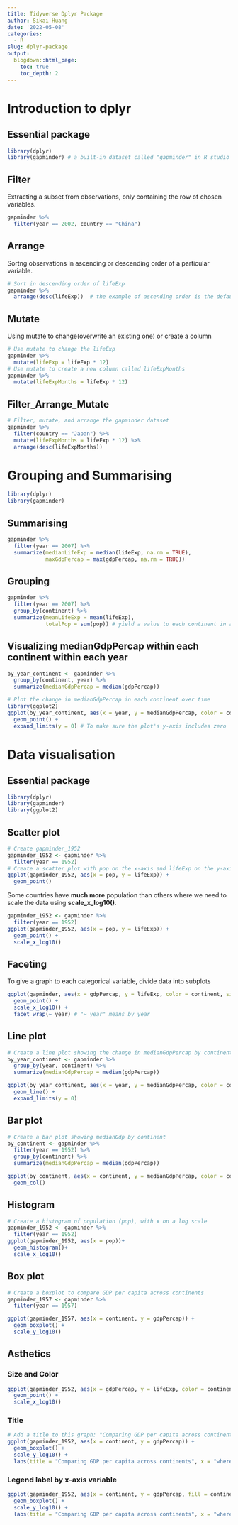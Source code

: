 ```yaml
---
title: Tidyverse Dplyr Package
author: Sikai Huang
date: '2022-05-08'
categories:
  - R
slug: dplyr-package
output:
  blogdown::html_page:
    toc: true
    toc_depth: 2
---
```


# Introduction to dplyr

## Essential package

```r
library(dplyr)
library(gapminder) # a built-in dataset called "gapminder" in R studio
```

## Filter

Extracting a subset from observations, only containing the row of chosen variables.

```r
gapminder %>%
  filter(year == 2002, country == "China") 
```

## Arrange

Sortng observations in ascending or descending order of a particular variable.

```r
# Sort in descending order of lifeExp
gapminder %>%
  arrange(desc(lifeExp))  # the example of ascending order is the default setup not shown here
```

## Mutate

Using mutate to change(overwrite an existing one) or create a column

```r
# Use mutate to change the lifeExp
gapminder %>%
  mutate(lifeExp = lifeExp * 12)
# Use mutate to create a new column called lifeExpMonths
gapminder %>%
  mutate(lifeExpMonths = lifeExp * 12)
```

## Filter_Arrange_Mutate

```r
# Filter, mutate, and arrange the gapminder dataset
gapminder %>%
  filter(country == "Japan") %>%
  mutate(lifeExpMonths = lifeExp * 12) %>%
  arrange(desc(lifeExpMonths))
```

# Grouping and Summarising

```r
library(dplyr)
library(gapminder)
```

## Summarising

```r
gapminder %>%
  filter(year == 2007) %>%
  summarize(medianLifeExp = median(lifeExp, na.rm = TRUE),
            maxGdpPercap = max(gdpPercap, na.rm = TRUE))
```

## Grouping

```r
gapminder %>%
  filter(year == 2007) %>%
  group_by(continent) %>%
  summarize(meanLifeExp = mean(lifeExp),
            totalPop = sum(pop)) # yield a value to each continent in a total of 5
```

## Visualizing medianGdpPercap within each continent within each year

```r
by_year_continent <- gapminder %>%
  group_by(continent, year) %>%
  summarize(medianGdpPercap = median(gdpPercap))
```

```r
# Plot the change in medianGdpPercap in each continent over time
library(ggplot2)
ggplot(by_year_continent, aes(x = year, y = medianGdpPercap, color = continent)) +
  geom_point() +
  expand_limits(y = 0) # To make sure the plot's y-axis includes zero
```

# Data visualisation

## Essential package

```r
library(dplyr)
library(gapminder)
library(ggplot2)
```

## Scatter plot

```r
# Create gapminder_1952
gapminder_1952 <- gapminder %>%
  filter(year == 1952)
# Create a scatter plot with pop on the x-axis and lifeExp on the y-axis
ggplot(gapminder_1952, aes(x = pop, y = lifeExp)) +
  geom_point()
```

Some countries have **much more** population than others where we need to scale the data using **scale_x\_log10()**.

```r
gapminder_1952 <- gapminder %>%
  filter(year == 1952)
ggplot(gapminder_1952, aes(x = pop, y = lifeExp)) +
  geom_point() +
  scale_x_log10()
```

## Faceting

To give a graph to each categorical variable, divide data into subplots

```r
ggplot(gapminder, aes(x = gdpPercap, y = lifeExp, color = continent, size = pop))+
  geom_point() +
  scale_x_log10() +
  facet_wrap(~ year) # "~ year" means by year
```

## Line plot

```r
# Create a line plot showing the change in medianGdpPercap by continent over time
by_year_continent <- gapminder %>%
  group_by(year, continent) %>%
  summarize(medianGdpPercap = median(gdpPercap))

ggplot(by_year_continent, aes(x = year, y = medianGdpPercap, color = continent)) +
  geom_line() +
  expand_limits(y = 0)

```

## Bar plot

```r
# Create a bar plot showing medianGdp by continent
by_continent <- gapminder %>%
  filter(year == 1952) %>%
  group_by(continent) %>%
  summarize(medianGdpPercap = median(gdpPercap))

ggplot(by_continent, aes(x = continent, y = medianGdpPercap, color = continent)) +
  geom_col()
```

## Histogram

```r
# Create a histogram of population (pop), with x on a log scale
gapminder_1952 <- gapminder %>%
  filter(year == 1952)
ggplot(gapminder_1952, aes(x = pop))+
  geom_histogram()+
  scale_x_log10()
```

## Box plot

```r
# Create a boxplot to compare GDP per capita across continents
gapminder_1957 <- gapminder %>%
  filter(year == 1957)

ggplot(gapminder_1957, aes(x = continent, y = gdpPercap)) +
  geom_boxplot() +
  scale_y_log10()
```

## Asthetics

### Size and Color

```r
ggplot(gapminder_1952, aes(x = gdpPercap, y = lifeExp, color = continent, size = pop)) + 
  geom_point() + 
  scale_x_log10()
```

### Title

```r
# Add a title to this graph: "Comparing GDP per capita across continents"
ggplot(gapminder_1952, aes(x = continent, y = gdpPercap)) +
  geom_boxplot() +
  scale_y_log10() +
  labs(title = "Comparing GDP per capita across continents", x = "where continent", y = "how much GDP per capita") # Or plot + ggtitle("Comparing GDP per capita across continents") + xlab("where continent") + ylab("how much gdpPercap")
```

### Legend label by x-axis variable

```r
ggplot(gapminder_1952, aes(x = continent, y = gdpPercap, fill = continent)) +
  geom_boxplot() +
  scale_y_log10() +
  labs(title = "Comparing GDP per capita across continents", x = "where continent", y = "how much GDP per capita", fill = "Continent")
```
